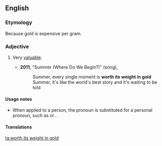 ==English==

===Etymology===
Because gold is expensive per gram.<!--or any measure of weight. User:Mglovesfun-->

===Adjective===
{{head|en|adjective|head=[[worth]] [[its]] [[weight]] [[in]] [[gold]]}}

# {{lb|en|idiomatic}} Very [[valuable]].
#: {{ux|en|I find my dog is '''worth its weight in gold''' on those long snowy weekends when I can't get out.}}
#* '''2011''', "Summer (Where Do We Begin?)" (song), ''{{w|Phineas and Ferb the Movie: Across the 2nd Dimension}}''
#*: Summer, every single moment is '''worth its weight in gold'''
#*: Summer, it's like the world's best story and it's waiting to be told

====Usage notes====
* When applied to a person, the pronoun {{m|en|its}} is substituted for a personal pronoun, such as {{m|en|his}} or {{m|en|her}}.

====Translations====
{{trans-top|idiomatic: very valuable}}
{{trans-mid}}
{{trans-bottom}}

[[ta:worth its weight in gold]]